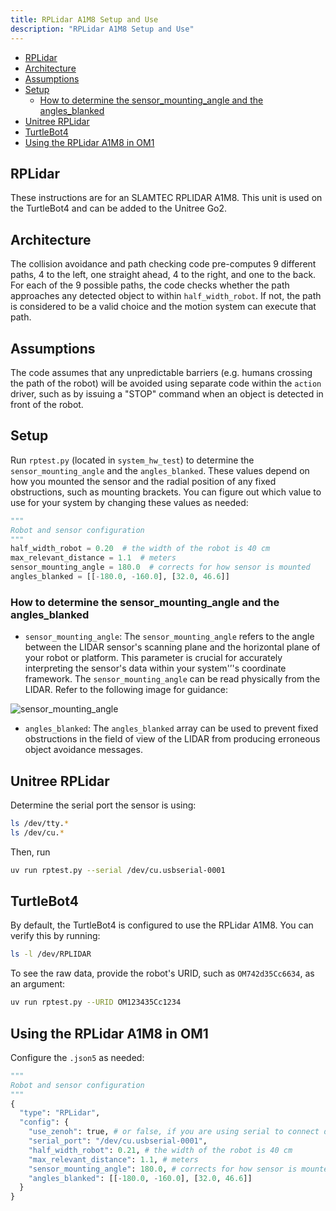 ```yaml
---
title: RPLidar A1M8 Setup and Use
description: "RPLidar A1M8 Setup and Use"
---
```


- [RPLidar](#rplidar)
- [Architecture](#architecture)
- [Assumptions](#assumptions)
- [Setup](#setup)
  * [How to determine the sensor_mounting_angle and the angles_blanked](#how-to-determine-the-sensor-mounting-angle-and-the-angles-blanked)
- [Unitree RPLidar](#unitree-rplidar)
- [TurtleBot4](#turtlebot4)
- [Using the RPLidar A1M8 in OM1](#using-the-rplidar-a1m8-in-om1)

## RPLidar

These instructions are for an SLAMTEC RPLIDAR A1M8. This unit is used on the TurtleBot4 and can be added to the Unitree Go2. 

## Architecture 

The collision avoidance and path checking code pre-computes 9 different paths, 4 to the left, one straight ahead, 4 to the right, and one to the back. For each of the 9 possible paths, the code checks whether the path approaches any detected object to within `half_width_robot`. If not, the path is considered to be a valid choice and the motion system can execute that path. 

## Assumptions

The code assumes that any unpredictable barriers (e.g. humans crossing the path of the robot) will be avoided using separate code within the `action` driver, such as by issuing a "STOP" command when an object is detected in front of the robot.  

## Setup

Run `rptest.py` (located in `system_hw_test`) to determine the `sensor_mounting_angle` and the `angles_blanked`. These values depend on how you mounted the sensor and the radial position of any fixed obstructions, such as mounting brackets. You can figure out which value to use for your system by changing these values as needed:

```py
"""
Robot and sensor configuration
"""
half_width_robot = 0.20  # the width of the robot is 40 cm
max_relevant_distance = 1.1  # meters
sensor_mounting_angle = 180.0  # corrects for how sensor is mounted
angles_blanked = [[-180.0, -160.0], [32.0, 46.6]] 
```

### How to determine the sensor_mounting_angle and the angles_blanked

- `sensor_mounting_angle`: The `sensor_mounting_angle` refers to the angle between the LIDAR sensor's scanning plane and the horizontal plane of your robot or platform. This parameter is crucial for accurately interpreting the sensor's data within your system'’'s coordinate framework. The `sensor_mounting_angle` can be read physically from the LIDAR. Refer to the following image for guidance:  

![sensor_mounting_angle](/docs/assets/lidar_angle.png)  

- `angles_blanked`: The `angles_blanked` array can be used to prevent fixed obstructions in the field of view of the LIDAR from producing erroneous object avoidance messages.

## Unitree RPLidar

Determine the serial port the sensor is using:

```bash
ls /dev/tty.*  
ls /dev/cu.*  
```

Then, run

```bash
uv run rptest.py --serial /dev/cu.usbserial-0001
```

## TurtleBot4

By default, the TurtleBot4 is configured to use the RPLidar A1M8. You can verify this by running:

```bash
ls -l /dev/RPLIDAR
```

To see the raw data, provide the robot's URID, such as `OM742d35Cc6634`, as an argument:

```bash
uv run rptest.py --URID OM123435Cc1234
```

## Using the RPLidar A1M8 in OM1

Configure the `.json5` as needed: 

```python
"""
Robot and sensor configuration
"""
{
  "type": "RPLidar",
  "config": {
    "use_zenoh": true, # or false, if you are using serial to connect directly to the LIDAR
    "serial_port": "/dev/cu.usbserial-0001",
    "half_width_robot": 0.21, # the width of the robot is 40 cm
    "max_relevant_distance": 1.1, # meters
    "sensor_mounting_angle": 180.0, # corrects for how sensor is mounted relative to robot
    "angles_blanked": [[-180.0, -160.0], [32.0, 46.6]]
  }
}
```
